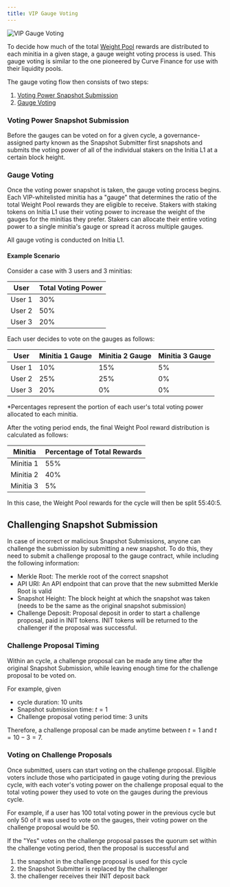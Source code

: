 ```yaml
---
title: VIP Gauge Voting
---
```


![VIP Gauge Voting](/images/vip/vip_gauge_weight_voting.svg)

To decide how much of the total [Weight Pool](/home/getting-started/vested-interest-program/architecture#weight-pool) rewards are distributed to each minitia in a given stage, a gauge weight voting process is used. This gauge voting is similar to the one pioneered by Curve Finance for use with their liquidity pools.

The gauge voting flow then consists of two steps:

1. [Voting Power Snapshot Submission](#voting-power-snapshot-submission)
2. [Gauge Voting](#gauge-voting)

### Voting Power Snapshot Submission

Before the gauges can be voted on for a given cycle, a governance-assigned party known as the Snapshot Submitter first snapshots and submits the voting power of all of the individual stakers on the Initia L1 at a certain block height.

### Gauge Voting

Once the voting power snapshot is taken, the gauge voting process begins. Each VIP-whitelisted minitia has a "gauge" that determines the ratio of the total Weight Pool rewards they are eligible to receive. Stakers with staking tokens on Initia L1 use their voting power to increase the weight of the gauges for the minitias they prefer. Stakers can allocate their entire voting power to a single minitia's gauge or spread it across multiple gauges.

All gauge voting is conducted on Initia L1.

#### Example Scenario

Consider a case with 3 users and 3 minitias:

| User   | Total Voting Power |
| ------ | ------------------ |
| User 1 | 30%                |
| User 2 | 50%                |
| User 3 | 20%                |


Each user decides to vote on the gauges as follows:

| User   | Minitia 1 Gauge | Minitia 2 Gauge | Minitia 3 Gauge |
| ------ | --------------- | --------------- | --------------- |
| User 1 | 10%             | 15%             | 5%              |
| User 2 | 25%             | 25%             | 0%              |
| User 3 | 20%             | 0%              | 0%              |

*Percentages represent the portion of each user's total voting power allocated to each minitia.

After the voting period ends, the final Weight Pool reward distribution is calculated as follows:

| Minitia   | Percentage of Total Rewards |
| --------- | --------------------------- |
| Minitia 1 | 55%                         |
| Minitia 2 | 40%                         |
| Minitia 3 | 5%                          |

In this case, the Weight Pool rewards for the cycle will then be split 55:40:5.

## Challenging Snapshot Submission

In case of incorrect or malicious Snapshot Submissions, anyone can challenge the submission by submitting a new snapshot. To do this, they need to submit a challenge proposal to the gauge contract, while including the following information:

- Merkle Root: The merkle root of the correct snapshot
- API URI: An API endpoint that can prove that the new submitted Merkle Root is valid
- Snapshot Height: The block height at which the snapshot was taken (needs to be the same as the original snapshot submission)
- Challenge Deposit: Proposal deposit in order to start a challenge proposal, paid in INIT tokens. INIT tokens will be returned to the challenger if the proposal was successful.

### Challenge Proposal Timing

Within an cycle, a challenge proposal can be made any time after the original Snapshot Submission, while leaving enough time for the challenge proposal to be voted on.

For example, given
-  cycle duration: $10$ units
-  Snapshot submission time: $t = 1$
-  Challenge proposal voting period time: $3$ units

Therefore, a challenge proposal can be made anytime between $t = 1$ and  $t = 10 - 3 = 7$.

### Voting on Challenge Proposals

Once submitted, users can start voting on the challenge proposal. Eligible voters include those who participated in gauge voting during the previous cycle, with each voter's voting power on the challenge proposal equal to the total voting power they used to vote on the gauges during the previous cycle. 

For example, if a user has 100 total voting power in the previous cycle but only 50 of it was used to vote on the gauges, their voting power on the challenge proposal would be 50.

If the "Yes" votes on the challenge proposal passes the quorum set within the challenge voting period, then the proposal is successful and

1. the snapshot in the challenge proposal is used for this cycle
2. the Snapshot Submitter is replaced by the challenger
3. the challenger receives their INIT deposit back